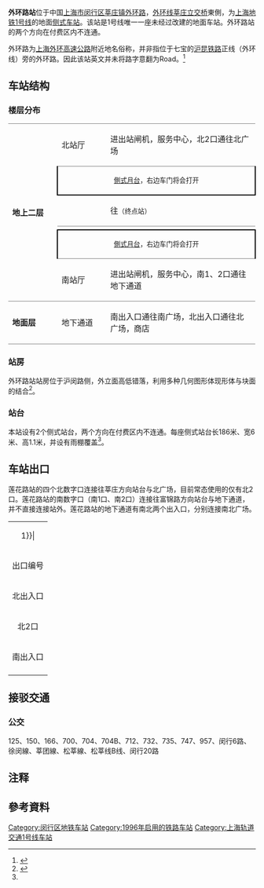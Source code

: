 {{Otheruses|subject=位于[[上海外环高速公路|上海外环高速公路]][[莘庄立交|莘庄立交]]附近的地铁车站|other=开通于2017年2月，位于延安西路沪青平公路附近的公交站点|外环路站 (延安路中运量公交系统工程)}}
{{noteTA 
|G1 =Railway}}
{{Infobox station
|name = 外环路
|eng_name = Waihuanlu
|symbol_right =
|linecolour = {{上海地铁颜色|1|yes}}
|image = 201901 Platforms at Waihuanlu Station.jpg
|caption = 外环路站站台
|other_name = 
|country = {{PRC}}
|borough = [[上海市|上海市]][[闵行区|闵行区]][[莘庄镇|莘庄镇]][[外环路|外环路]]
|address = [[上海外环高速公路|外环线]][[莘庄立交|莘庄立交桥]]東側
|coordinates = {{coord|31|7|22|N|121|23|17|E|type:railwaystation}}
|elevation = 
|owned = [[上海申通地铁集团|上海申通地铁集团]]
|operator = [[上海地铁|上海地铁]]
|lines = {{上海地铁线路名|1|SL}}
|distance = 
|platform = 2个[[侧式月台|侧式月台]]
|tracks = 2条
|bus_routes = 
|bus_stands = 
|connections = 
|structure = 地上车站
|hall = 地上站厅
|depth = 
|levels = 
|interchange = 
|exits = 4个
|architect = 
|architectural_style = 
|colour = 
|type = 
|status = 运营中
|code = 
|classification = 
|website = 
|built = 
|opened = {{Start date|1996|12|28|df=y}}<ref name="open">{{cite web |title=上海轨道交通1号线的历史&大事记 |url=http://news.dichan.sina.com.cn/2009/10/20/75404.html |website=新浪地产 |accessdate=2021-03-28 |archiveurl=https://web.archive.org/web/20151222091438/http://news.dichan.sina.com.cn/2009/10/20/75404.html |archivedate=2015-12-22 |dead-url=yes }}</ref>
|pass_year = 
|passengers = 
|pass_system = 
|pass_rank = 
|mpassengers = 
|trains = 
|station_hours = 
|hours = 
|first = 往{{上海地铁起讫站|1|R}}：5:32<br />往{{上海地铁起讫站|1|L}}：6:02
|last = 往{{上海地铁起讫站|1|R}}：22:34<br/>往{{上海地铁起讫站|1|L}}：23:32
|adjacent = {{adjacent stations|system=上海地铁|line=1|left=莘庄|right=莲花路}}
}}

'''外环路站'''位于中国[[上海市|上海市]][[闵行区|闵行区]][[莘庄镇|莘庄镇]][[外环路|外环路]]，[[上海外环高速公路|外环线]][[莘庄立交|莘庄立交桥]]東側，为[[上海地铁|上海地铁]][[上海轨道交通1号线|1号线]]的地面[[侧式站台|侧式车站]]。该站是1号线唯一一座未经过改建的地面车站。{{NoteTag|1号线现存的四座地面车站中，锦江乐园站、莲花路站、莘庄站均进行过或者是正在进行改造，而非最初启用时的车站形式。}}外环路站的两个方向在付费区内不连通。

外环路为[[上海外环高速公路|上海外环高速公路]]附近地名俗称，并非指位于七宝的[[沪昆铁路|沪昆铁路]]正线（外环线）旁的外环路。因此该站英文并未将路字意翻为Road。<ref>{{cite news|title=世纪公园英文名该叫啥|url=http://old.jfdaily.com/gb/jfxww/xj/node11480/userobject1ai1666019.html|publisher=解放网|date=2007-05-14|quote=此外，“外环路”是高速公路上“外环线、外环大道”的口语化说法，并非指某一条路，因此与“莲花路”、“衡山路”等路名有所不同。|deadurl=yes|archiveurl=https://web.archive.org/web/20170413072526/http://old.jfdaily.com/gb/jfxww/xj/node11480/userobject1ai1666019.html|archivedate=2017-04-13|accessdate=2017-04-12}}</ref>

==车站结构==
{{multiple image|align=right|direction=vertical|width=220
|image1=201901 Waihuanlu Station Building.jpg|caption1=站房
|image2=201901 South Concourse of Waihuanlu Station.jpg|caption2=南2口
}}
===楼层分布===
{|cellspacing=0 cellpadding=3
|style="border-top:solid 1px gray;border-bottom:solid 1px gray;" rowspan=6 width=100|'''地上二层'''
|style="border-top:solid 1px gray;border-bottom:solid 1px gray;" width=100|北站厅
|style="border-top:solid 1px gray;border-bottom:solid 1px gray;" width=350|进出站闸机，服务中心，北2口通往北广场
|-
|style="border-right:solid 2px black;border-left:solid 2px black;border-bottom:solid 2px black;" colspan=2|<center><small>[[側式月台|側式月台]]，右边车门将会打开</small></center>
|-
|style="border-bottom:solid 1px gray;"|{{arrow|L}} 
|style="border-bottom:solid 1px gray;"|{{上海地铁线路名|1}}往{{站|莘庄}}<small>（终点站）</small>
|-
|
|{{split text|{{上海地铁线路名|1}}往{{站|富锦路}}<small>（{{站|莲花路}}）</small>|{{arrow|R}}}}
|-
|style="border-right:solid 2px black;border-left:solid 2px black;border-top:solid 2px black;border-bottom:solid 1px gray;" colspan=2|<center><small>[[側式月台|側式月台]]，右边车门将会打开</small></center>
|-
|style="border-bottom:solid 1px gray;"|南站厅
|style="border-bottom:solid 1px gray;"|进出站闸机，服务中心，南1、2口通往地下通道
|-
|style="border-bottom:solid 1px gray;"|'''地面层'''
|style="border-bottom:solid 1px gray;"|地下通道
|style="border-bottom:solid 1px gray;"|南出入口通往南广场，北出入口通往北广场，商店
|}

===站房===
外环路站站房位于沪闵路侧，外立面高低错落，利用多种几何图形体现形体与块面的结合<ref name="sml1s">{{cite journal|author=夏耀杰|title=南进序曲：上海地铁一号线延伸线建设综述|journal=上海建设论苑|year=1996}}</ref>。
===站台===
{{multiple image|align=right|direction=vertical|width=220
|image1=Waihuanlu Station.jpg|caption1=安裝[[月台閘門|月台閘門]]前的车站站台（2009年2月）
}}
本站设有2个侧式站台，两个方向在付费区内不连通。每座侧式站台长186米、宽6米、高1.1米，并设有雨棚覆盖<ref name="sml1s"/>。
{{multiple image|align=center|width=650|direction=vertical
|image1=201901 Inbound Platform Panorama of Waihuanlu Station.jpg|caption1=<center>站台全景图（富锦路方向）</center>
|image2=201901 Outbound Platform Panorama of Waihuanlu Station.jpg|caption2=<center>站台全景图（莘庄方向）</center>
}}

==车站出口==
莲花路站的四个北数字口连接往莘庄方向站台与北广场，目前常态使用的仅有北2口。莲花路站的南数字口（南1口、南2口）连接往富锦路方向站台与地下通道，并不直接连接站外。莲花路站的地下通道有南北两个出入口，分别连接南北广场。
{| class="wikitable"
|colspan=4 align="center" bgcolor={{上海地铁颜色|1}}|
|-
!出口编号
!可到达目的地
! 照片
|-
|北出入口{{綠底白字出口|exitsign=none|附=輪}}
|rowspan=2|[[沪闵路|沪闵路]]、[[虹莘路|虹莘路]]、[[龙茗路|龙茗路]]、[[报春路|报春路]]
|[[File:201901_North_Exit_of_Waihuanlu_Station.jpg|200px]]
|-
|北2口{{綠底白字出口|exitsign=none|附=升}}
|
|-
|南出入口
|[[梅陇西路|梅陇西路]]上，[[上海外环高速公路|S20公路]]以东，罗锦路以西
|
|-
| bgcolor="#EEEEEE" colspan=3 |{{綠底白字出口|註=輪升}}
|}

==接驳交通==
===公交===
125、150、166、700、704、704B、712、732、735、747、957、闵行6路、徐闵線、莘团線、松莘線、松莘线B线、闵行20路

== 注释 ==
{{noteFoot|iger=}}

== 參考資料 ==
{{commonscat|Waihuanlu Station}}
{{reflist}}

{{上海轨道交通1号线}}

[[Category:闵行区地铁车站|Category:闵行区地铁车站]]
[[Category:1996年启用的铁路车站|Category:1996年启用的铁路车站]]
[[Category:上海轨道交通1号线车站|Category:上海轨道交通1号线车站]]